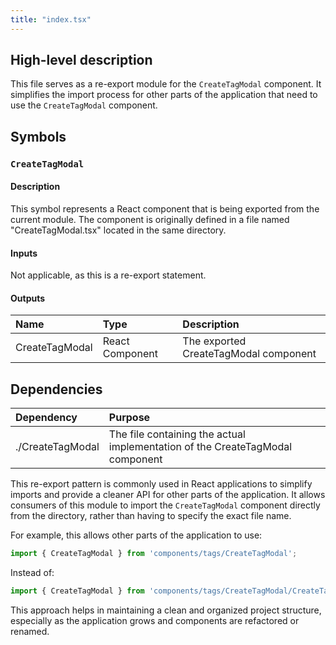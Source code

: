```yaml
---
title: "index.tsx"
---
```


## High-level description
This file serves as a re-export module for the `CreateTagModal` component. It simplifies the import process for other parts of the application that need to use the `CreateTagModal` component.

## Symbols

### `CreateTagModal`
#### Description
This symbol represents a React component that is being exported from the current module. The component is originally defined in a file named "CreateTagModal.tsx" located in the same directory.

#### Inputs
Not applicable, as this is a re-export statement.

#### Outputs
| Name | Type | Description |
|:-----|:-----|:------------|
| CreateTagModal | React Component | The exported CreateTagModal component |

## Dependencies
| Dependency | Purpose |
|:-----------|:--------|
| ./CreateTagModal | The file containing the actual implementation of the CreateTagModal component |

This re-export pattern is commonly used in React applications to simplify imports and provide a cleaner API for other parts of the application. It allows consumers of this module to import the `CreateTagModal` component directly from the directory, rather than having to specify the exact file name.

For example, this allows other parts of the application to use:

```typescript
import { CreateTagModal } from 'components/tags/CreateTagModal';
```

Instead of:

```typescript
import { CreateTagModal } from 'components/tags/CreateTagModal/CreateTagModal';
```

This approach helps in maintaining a clean and organized project structure, especially as the application grows and components are refactored or renamed.